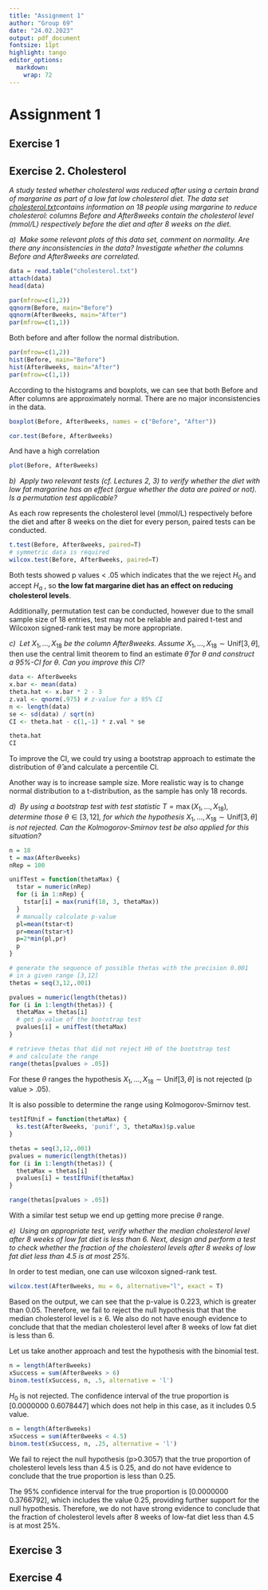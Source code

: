 ```yaml
---
title: "Assignment 1"
author: "Group 69"
date: "24.02.2023"
output: pdf_document
fontsize: 11pt
highlight: tango
editor_options: 
  markdown: 
    wrap: 72
---
```


# Assignment 1

## Exercise 1

## Exercise 2. Cholesterol

*A study tested whether cholesterol was reduced after using a certain
brand of margarine as part of a low fat low cholesterol diet. The data
set
[cholesterol.txt](https://canvas.vu.nl/courses/68030/files/5971196?wrap=1 "cholesterol.txt")contains
information on 18 people using margarine to reduce cholesterol: columns
Before and After8weeks contain the cholesterol level (mmol/L)
respectively before the diet and after 8 weeks on the diet.*

*a)  Make some relevant plots of this data set, comment on normality.
Are there any inconsistencies in the data? Investigate whether the
columns Before and After8weeks are correlated.*

```r
data = read.table("cholesterol.txt")
attach(data)
head(data)
```

```r
par(mfrow=c(1,2))
qqnorm(Before, main="Before")
qqnorm(After8weeks, main="After")
par(mfrow=c(1,1))
```

Both before and after follow the normal distribution.

```r
par(mfrow=c(1,2))
hist(Before, main="Before")
hist(After8weeks, main="After")
par(mfrow=c(1,1))
```

According to the histograms and boxplots, we can see that both Before
and After columns are approximately normal. There are no major
inconsistencies in the data.

```r
boxplot(Before, After8weeks, names = c("Before", "After"))
```

```r
cor.test(Before, After8weeks)
```

And have a high correlation

```r
plot(Before, After8weeks)
```

*b)  Apply two relevant tests (cf. Lectures 2, 3) to verify whether the
diet with low fat margarine has an effect (argue whether the data are
paired or not). Is a permutation test applicable?*

As each row represents the cholesterol level (mmol/L) respectively
before the diet and after 8 weeks on the diet for every person, paired
tests can be conducted.

```r
t.test(Before, After8weeks, paired=T)
# symmetric data is required
wilcox.test(Before, After8weeks, paired=T)
```

Both tests showed p values \< .05 which indicates that the we reject
$H_0$ and accept $H_a$ , so **the low fat margarine diet has an effect
on reducing cholesterol levels**.

Additionally, permutation test can be conducted, however due to the
small sample size of 18 entries, test may not be reliable and paired
t-test and Wilcoxon signed-rank test may be more appropriate.

*c)  Let* $X_1,\ldots,X_{18}$ *be the column After8weeks. Assume*
$X_1,\ldots,X_{18}\sim \text{Unif}[3,\theta]$, then use the central
limit theorem to find an estimate $\hat{\theta}$ *for* $\theta$ *and
construct a 95%-CI for* $\theta$*. Can you improve this CI?*

```r
data <- After8weeks
x.bar <- mean(data)
theta.hat <- x.bar * 2 - 3
z.val <- qnorm(.975) # z-value for a 95% CI
n <- length(data)
se <- sd(data) / sqrt(n)
CI <- theta.hat - c(1,-1) * z.val * se

theta.hat
CI

```

To improve the CI, we could try using a bootstrap approach to estimate
the distribution of $\hat{\theta}$ and calculate a percentile CI.

Another way is to increase sample size. More realistic way is to change
normal distribution to a t-distribution, as the sample has only 18
records.

*d)  By using a bootstrap test with test statistic*
$T=\max(X_1,\ldots,X_{18})$*, determine those* $\theta\in[3,12]$*, for
which the hypothesis* $X_1,\ldots,X_{18}\sim \text{Unif}[3,\theta]$ *is
not rejected. Can the Kolmogorov-Smirnov test be also applied for this
situation?*

```r
n = 18
t = max(After8weeks)
nRep = 100

unifTest = function(thetaMax) {
  tstar = numeric(nRep)
  for (i in 1:nRep) {
    tstar[i] = max(runif(18, 3, thetaMax))
  }
  # manually calculate p-value
  pl=mean(tstar<t)
  pr=mean(tstar>t)
  p=2*min(pl,pr)
  p
}

# generate the sequence of possible thetas with the precision 0.001
# in a given range [3,12]
thetas = seq(3,12,.001)

pvalues = numeric(length(thetas))
for (i in 1:length(thetas)) {
  thetaMax = thetas[i]
  # get p-value of the bootstrap test
  pvalues[i] = unifTest(thetaMax)
}

# retrieve thetas that did not reject H0 of the bootstrap test
# and calculate the range
range(thetas[pvalues > .05])

```

For these $\theta$ ranges the hypothesis
$X_1,\ldots,X_{18}\sim \text{Unif}[3,\theta]$ is not rejected (p value
\> .05).

It is also possible to determine the range using Kolmogorov-Smirnov
test.

```r
testIfUnif = function(thetaMax) {
  ks.test(After8weeks, 'punif', 3, thetaMax)$p.value
}

thetas = seq(3,12,.001)
pvalues = numeric(length(thetas))
for (i in 1:length(thetas)) {
  thetaMax = thetas[i]
  pvalues[i] = testIfUnif(thetaMax)
}

range(thetas[pvalues > .05])
```

With a similar test setup we end up getting more precise $\theta$ range.

*e)  Using an appropriate test, verify whether the median cholesterol
level after 8 weeks of low fat diet is less than 6. Next, design and
perform a test to check whether the fraction of the cholesterol levels
after 8 weeks of low fat diet less than 4.5 is at most 25%.*

In order to test median, one can use wilcoxon signed-rank test.

```r
wilcox.test(After8weeks, mu = 6, alternative="l", exact = T)
```

Based on the output, we can see that the p-value is 0.223, which is
greater than 0.05. Therefore, we fail to reject the null hypothesis that
that the median cholesterol level is $\ge$ 6. We also do not have enough
evidence to conclude that that the median cholesterol level after 8
weeks of low fat diet is less than 6.

Let us take another approach and test the hypothesis with the binomial
test.

```r
n = length(After8weeks)
xSuccess = sum(After8weeks > 6)
binom.test(xSuccess, n, .5, alternative = 'l')
```

$H_0$ is not rejected. The confidence interval of the true proportion is
[0.0000000 0.6078447] which does not help in this case, as it includes
0.5 value.

```r
n = length(After8weeks)
xSuccess = sum(After8weeks < 4.5)
binom.test(xSuccess, n, .25, alternative = 'l')
```

We fail to reject the null hypothesis (p\>0.3057) that the true
proportion of cholesterol levels less than 4.5 is 0.25, and do not have
evidence to conclude that the true proportion is less than 0.25.

The 95% confidence interval for the true proportion is [0.0000000
0.3766792], which includes the value 0.25, providing further support for
the null hypothesis. Therefore, we do not have strong evidence to
conclude that the fraction of cholesterol levels after 8 weeks of
low-fat diet less than 4.5 is at most 25%.

## Exercise 3

## Exercise 4
